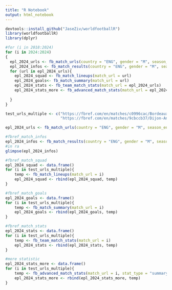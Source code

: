 ```yaml
---
title: "R Notebook"
output: html_notebook
---
```


```r
devtools::install_github("JaseZiv/worldfootballR")
library(worldfootballR)
library(dplyr)
```


```r
#for (i in 2018:2024)
for (i in 2024:2024)
{
  epl_2024_urls <- fb_match_urls(country = "ENG", gender = "M", season_end_year = i, tier="1st")
  epl_2024_infos <- fb_match_results(country = "ENG", gender = "M", season_end_year = i, tier = "1st")
  for (url in epl_2024_urls){
    epl_2024_squad <- fb_match_lineups(match_url = url)
    epl_2024_goals<- fb_match_summary(match_url = url)
    epl_2024_stats <- fb_team_match_stats(match_url = epl_2024_urls)
    epl_2024_stats_more <- fb_advanced_match_stats(match_url = epl_2024_urls, stat_type = "summary", team_or_player = "team")
    
  }
}
```
```r
test_urls_multiple <- c("https://fbref.com/en/matches/c0996cac/Bordeaux-Nantes-August-21-2020-Ligue-1",
                        "https://fbref.com/en/matches/9cbccb37/Dijon-Angers-August-22-2020-Ligue-1")
```

```r
epl_2024_urls <- fb_match_urls(country = "ENG", gender = "M", season_end_year = 2024, tier="1st")
```

```r
#fbref_match_infos
epl_2024_infos <- fb_match_results(country = "ENG", gender = "M", season_end_year = 2024, tier = "1st")
#in ra
glimpse(epl_2024_infos)

```

```r
#fbref_match_squad
epl_2024_squad <- data.frame()
for (i in test_urls_multiple){
	temp <- fb_match_lineups(match_url = i)
	epl_2024_squad <- rbind(epl_2024_squad, temp)
}
```

```r
#fbref_match_goals
epl_2024_goals <- data.frame()
for (i in test_urls_multiple){
	temp <- fb_match_summary(match_url = i)
	epl_2024_goals <- rbind(epl_2024_goals, temp)
}
```

```r
#fbref_match_stats
epl_2024_stats <- data.frame()
for (i in test_urls_multiple){
	temp <- fb_team_match_stats(match_url = i)
	epl_2024_stats <- rbind(epl_2024_stats, temp)
}
```

```r
#more statistic
epl_2024_stats_more <- data.frame()
for (i in test_urls_multiple){
	temp <- fb_advanced_match_stats(match_url = i, stat_type = "summary", team_or_player = "team")
	epl_2024_stats_more <- rbind(epl_2024_stats_more, temp)
}
```
